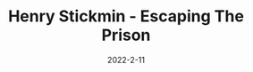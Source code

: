---
title: Henry Stickmin - Escaping The Prison
description: The second addition to the Henry Stickmin series.
date: 2022-2-11
type: Flash
name: escapingtheprison
credits:
- Game by Stickpage
---